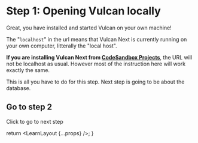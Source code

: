 
# Step 1: Opening Vulcan locally

Great, you have installed and started Vulcan on your own machine!

The "`localhost`" in the url means that Vulcan Next is currently running on your own computer,
litterally the "local host".

**If you are installing Vulcan Next from [CodeSandbox Projects](https://projects.codesandbox.io/)**, the URL will not be localhost as usual.
However most of the instruction here will work exactly the same.

This is all you have to do for this step. Next step is going to be about the database.

## Go to step 2

<NextMuiButton href="/learn/mongo" variant="contained">
  Click to go to next step
</NextMuiButton>

  return <LearnLayout {...props} />;
}
